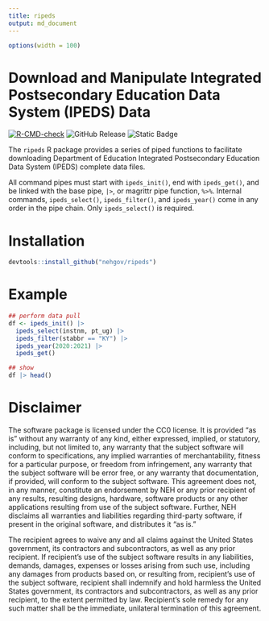 ```yaml
---
title: ripeds
output: md_document
---
```


```r
options(width = 100)
```
# Download and Manipulate Integrated Postsecondary Education Data System (IPEDS) Data

[![R-CMD-check](https://github.com/nehgov/ripeds/actions/workflows/R-CMD-check.yaml/badge.svg)](https://github.com/nehgov/ripeds/actions/workflows/R-CMD-check.yaml)
![GitHub Release](https://img.shields.io/github/v/release/nehgov/ripeds)
![Static Badge](https://img.shields.io/badge/release-beta-blue)



The `ripeds` R package provides a series of piped functions to facilitate
downloading Department of Education Integrated Postsecondary Education Data
System (IPEDS) complete data files.

All command pipes must start with `ipeds_init()`, end with `ipeds_get()`, and be
linked with the base pipe, `|>`, or magrittr pipe function, `%>%`. Internal
commands, `ipeds_select()`, `ipeds_filter()`, and `ipeds_year()` come in any
order in the pipe chain. Only `ipeds_select()` is required.

# Installation

```r
devtools::install_github("nehgov/ripeds")
```

# Example

```r
## perform data pull
df <- ipeds_init() |>
  ipeds_select(instnm, pt_ug) |>
  ipeds_filter(stabbr == "KY") |>
  ipeds_year(2020:2021) |>
  ipeds_get()

## show
df |> head()
```

# Disclaimer

The software package is licensed under the CC0 license. It is provided "as is" without any warranty of any kind, either expressed, implied, or statutory, including, but not limited to, any warranty that the subject software will conform to specifications, any implied warranties of merchantability, fitness for a particular purpose, or freedom from infringement, any warranty that the subject software will be error free, or any warranty that documentation, if provided, will conform to the subject software. This agreement does not, in any manner, constitute an endorsement by NEH or any prior recipient of any results, resulting designs, hardware, software products or any other applications resulting from use of the subject software. Further, NEH disclaims all warranties and liabilities regarding third-party software, if present in the original software, and distributes it "as is." 

The recipient agrees to waive any and all claims against the United States government, its contractors and subcontractors, as well as any prior recipient. If recipient's use of the subject software results in any liabilities, demands, damages, expenses or losses arising from such use, including any damages from products based on, or resulting from, recipient's use of the subject software, recipient shall indemnify and hold harmless the United States government, its contractors and subcontractors, as well as any prior recipient, to the extent permitted by law. Recipient's sole remedy for any such matter shall be the immediate, unilateral termination of this agreement.
